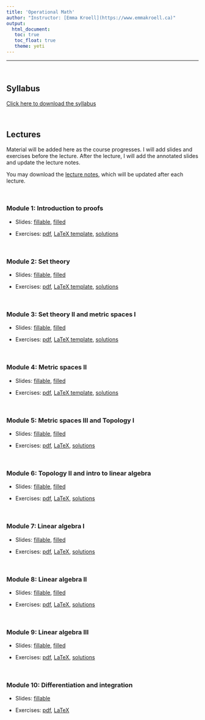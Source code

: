 ```yaml
---
title: 'Operational Math'
author: "Instructor: [Emma Kroell](https://www.emmakroell.ca)"
output: 
  html_document:
   toc: true
   toc_float: true
   theme: yeti
---
```


---

<br>

## Syllabus

[Click here to download the syllabus](Math/syllabus/syllabus_operational_math.pdf)

<br>

## Lectures

Material will be added here as the course progresses. I will add slides and exercises before the lecture. After the lecture, I will add the annotated slides and update the lecture notes. 

<!-- Note: I will comment these in as the course progresses. Before each lecture students will have access to the slides with blanks as well as the exercises (either a pdf or a tex file they can fill in). After each lecture I will add the filled-in slides (I will hand-write during the lecture) and update the lecture notes -->


You may download the [lecture notes](Math/lecture_notes/math_notes.pdf), which will be updated after each lecture.

<br>

### Module 1: Introduction to proofs

- Slides: [fillable](Math/module1/slides.pdf),  [filled](Math/module1/slides_filled.pdf)

- Exercises: [pdf](Math/module1/exercises.pdf), [LaTeX template](Math/module1/exercises.tex), [solutions](Math/module1/exercise_solutions.pdf)


<br>

### Module 2: Set theory

- Slides: [fillable](Math/module2/slides.pdf), [filled](Math/module2/slides_filled.pdf)

- Exercises: [pdf](Math/module2/exercises.pdf), [LaTeX template](Math/module2/exercises.tex), [solutions](Math/module2/exercise_solutions.pdf)


<br>

### Module 3: Set theory II and metric spaces I

- Slides: [fillable](Math/module3/slides.pdf), [filled](Math/module3/slides_filled.pdf)

- Exercises: [pdf](Math/module3/exercises.pdf), [LaTeX template](Math/module3/exercises.tex), [solutions](Math/module3/exercise_solutions.pdf)


<br>

### Module 4: Metric spaces II

- Slides: [fillable](Math/module4/slides.pdf), [filled](Math/module4/slides_filled.pdf)

- Exercises: [pdf](Math/module4/exercises.pdf), [LaTeX template](Math/module4/exercises.tex), [solutions](Math/module4/exercise_solutions.pdf)


<br>

### Module 5: Metric spaces III and Topology I

- Slides: [fillable](Math/module5/slides.pdf), [filled](Math/module5/slides_filled.pdf)

- Exercises: [pdf](Math/module5/exercises.pdf), [LaTeX](Math/module5/exercises.tex), [solutions](Math/module5/exercise_solutions.pdf) 

<br>

### Module 6: Topology II and intro to linear algebra

- Slides: [fillable](Math/module6/slides.pdf), [filled](Math/module6/slides_filled.pdf)

- Exercises: [pdf](Math/module6/exercises.pdf), [LaTeX](Math/module6/exercises.tex), [solutions](Math/module6/exercise_solutions.pdf) 


<br>

### Module 7: Linear algebra I

- Slides: [fillable](Math/module7/slides.pdf), [filled](Math/module7/slides_filled.pdf)

- Exercises: [pdf](Math/module7/exercises.pdf), [LaTeX](Math/module7/exercises.tex), [solutions](Math/module7/exercise_solutions.pdf)


<br>

### Module 8: Linear algebra II

- Slides: [fillable](Math/module8/slides.pdf), [filled](Math/module8/slides_filled.pdf)

- Exercises: [pdf](Math/module8/exercises.pdf), [LaTeX](Math/module8/exercises.tex), [solutions](Math/module8/exercise_solutions.pdf)



<br>

### Module 9: Linear algebra III

- Slides: [fillable](Math/module9/slides.pdf), [filled](Math/module9/slides_filled.pdf)

- Exercises: [pdf](Math/module9/exercises.pdf), [LaTeX](Math/module9/exercises.tex), [solutions](Math/module9/exercise_solutions.pdf)


<br>

### Module 10: Differentiation and integration

- Slides: [fillable](Math/module10/slides.pdf)<!--, [filled](Math/module10/slides_filled.pdf)-->

- Exercises: [pdf](Math/module10/exercises.pdf), [LaTeX](Math/module10/exercises.tex) <!--, [solutions](Math/module10/exercise_solutions.pdf) -->






